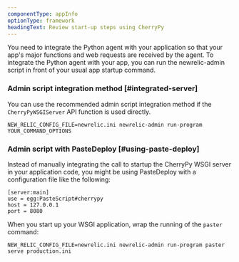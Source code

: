 ```yaml
---
componentType: appInfo
optionType: framework
headingText: Review start-up steps using CherryPy
---
```


You need to integrate the Python agent with your application so that your app's major functions and web requests are received by the agent. To integrate the Python agent with your app, you can run the newrelic-admin script in front of your usual app startup command.


### Admin script integration method [#integrated-server]

You can use the recommended admin script integration method if the `CherryPyWSGIServer` API function is used directly. 

```
NEW_RELIC_CONFIG_FILE=newrelic.ini newrelic-admin run-program YOUR_COMMAND_OPTIONS
```

### Admin script with PasteDeploy [#using-paste-deploy]

Instead of manually integrating the call to startup the CherryPy WSGI server in your application code, you might be using PasteDeploy with a configuration file like the following:

```
[server:main]
use = egg:PasteScript#cherrypy
host = 127.0.0.1
port = 8080
```

When you start up your WSGI application, wrap the running of the `paster` command:

```
NEW_RELIC_CONFIG_FILE=newrelic.ini newrelic-admin run-program paster serve production.ini
```
